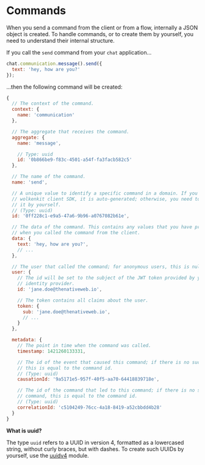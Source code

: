 
# Commands

When you send a command from the client or from a flow, internally a JSON object is created. To handle commands, or to create them by yourself, you need to understand their internal structure.

If you call the `send` command from your `chat` application…

```javascript
chat.communication.message().send({
  text: 'hey, how are you?'
});
```

…then the following command will be created:

```javascript
{
  // The context of the command.
  context: {
    name: 'communication'
  },

  // The aggregate that receives the command.
  aggregate: {
    name: 'message',

    // Type: uuid
    id: '0b866be9-f83c-4501-a54f-fa3facb582c5'
  },

  // The name of the command.
  name: 'send',

  // A unique value to identify a specific command in a domain. If you use the
  // wolkenkit client SDK, it is auto-generated; otherwise, you need to create
  // it by yourself.
  // (Type: uuid)
  id: '0ff228c1-e9a5-47a6-9b96-a0767082b61e',

  // The data of the command. This contains any values that you have provided
  // when you called the command from the client.
  data: {
    text: 'hey, how are you?',
    // ...
  },

  // The user that called the command; for anonymous users, this is null.
  user: {
    // The id will be set to the subject of the JWT token provided by your
    // identity provider.
    id: 'jane.doe@thenativeweb.io',

    // The token contains all claims about the user.
    token: {
      sub: 'jane.doe@thenativeweb.io',
      // ...
    }
  },

  metadata: {
    // The point in time when the command was called.
    timestamp: 1421260133331,

    // The id of the event that caused this command; if there is no such event,
    // this is equal to the command id.
    // (Type: uuid)
    causationId: '9a5171e5-957f-40f5-aa70-64418839718e',

    // The id of the command that led to this command; if there is no such
    // command, this is equal to the command id.
    // (Type: uuid)
    correlationId: 'c5104249-76cc-4a18-8419-a52cbbdd4b28'
  }
}
```

<Hint type='question'>

  **What is uuid?**

  The type `uuid` refers to a UUID in version 4, formatted as a lowercased string, without curly braces, but with dashes. To create such UUIDs by yourself, use the [uuidv4](https://www.npmjs.com/package/uuidv4) module.

</Hint>
